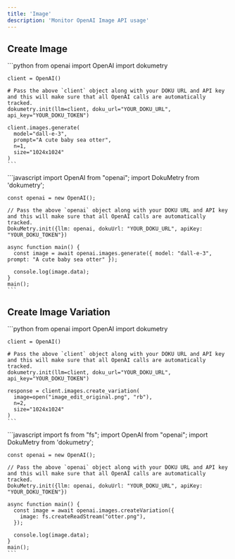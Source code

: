 ```yaml
---
title: 'Image'
description: 'Monitor OpenAI Image API usage'
---
```


## Create Image

<Tabs>
  <Tab title="Python">
    ```python
    from openai import OpenAI
    import dokumetry

    client = OpenAI()

    # Pass the above `client` object along with your DOKU URL and API key and this will make sure that all OpenAI calls are automatically tracked.
    dokumetry.init(llm=client, doku_url="YOUR_DOKU_URL", api_key="YOUR_DOKU_TOKEN")

    client.images.generate(
      model="dall-e-3",
      prompt="A cute baby sea otter",
      n=1,
      size="1024x1024"
    )
    ```
  </Tab>
  <Tab title="Javascript">
    ```javascript
    import OpenAI from "openai";
    import DokuMetry from 'dokumetry';

    const openai = new OpenAI();

    // Pass the above `openai` object along with your DOKU URL and API key and this will make sure that all OpenAI calls are automatically tracked.
    DokuMetry.init({llm: openai, dokuUrl: "YOUR_DOKU_URL", apiKey: "YOUR_DOKU_TOKEN"})

    async function main() {
      const image = await openai.images.generate({ model: "dall-e-3", prompt: "A cute baby sea otter" });

      console.log(image.data);
    }
    main();
    ```
  </Tab>
</Tabs>

## Create Image Variation

<Tabs>
  <Tab title="Python">
    ```python
    from openai import OpenAI
    import dokumetry

    client = OpenAI()

    # Pass the above `client` object along with your DOKU URL and API key and this will make sure that all OpenAI calls are automatically tracked.
    dokumetry.init(llm=client, doku_url="YOUR_DOKU_URL", api_key="YOUR_DOKU_TOKEN")

    response = client.images.create_variation(
      image=open("image_edit_original.png", "rb"),
      n=2,
      size="1024x1024"
    )
    ```
  </Tab>
  <Tab title="Javascript">
    ```javascript
    import fs from "fs";
    import OpenAI from "openai";
    import DokuMetry from 'dokumetry';

    const openai = new OpenAI();

    // Pass the above `openai` object along with your DOKU URL and API key and this will make sure that all OpenAI calls are automatically tracked.
    DokuMetry.init({llm: openai, dokuUrl: "YOUR_DOKU_URL", apiKey: "YOUR_DOKU_TOKEN"})

    async function main() {
      const image = await openai.images.createVariation({
        image: fs.createReadStream("otter.png"),
      });

      console.log(image.data);
    }
    main();
    ```
  </Tab>
</Tabs>